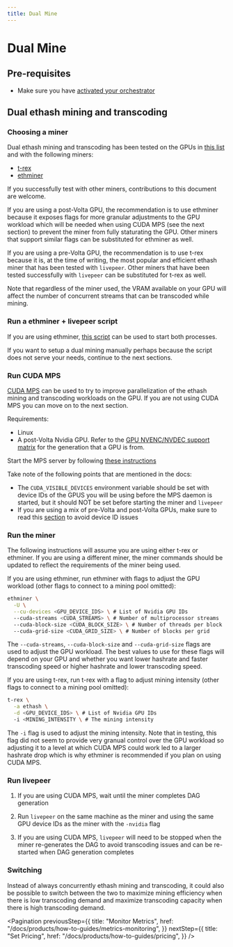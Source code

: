 ```yaml
---
title: Dual Mine
---
```


# Dual Mine

## Pre-requisites

- Make sure you have
  [activated your orchestrator](/docs/products/getting-started/activation)

## Dual ethash mining and transcoding

### Choosing a miner

Dual ethash mining and transcoding has been tested on the GPUs in
[this list](https://github.com/livepeer/wiki/blob/master/GPU-SUPPORT.md) and
with the following miners:

- [t-rex](https://github.com/trexminer/T-Rex)
- [ethminer](https://github.com/ethereum-mining/ethminer)

If you successfully test with other miners, contributions to this document are
welcome.

If you are using a post-Volta GPU, the recommendation is to use ethminer because
it exposes flags for more granular adjustments to the GPU workload which will be
needed when using CUDA MPS (see the next section) to prevent the miner from
fully staturating the GPU. Other miners that support similar flags can be
substituted for ethminer as well.

If you are using a pre-Volta GPU, the recommendation is to use t-rex because it
is, at the time of writing, the most popular and efficient ethash miner that has
been tested with `livepeer`. Other miners that have been tested successfully
with `livepeer` can be substituted for t-rex as well.

Note that regardless of the miner used, the VRAM available on your GPU will
affect the number of concurrent streams that can be transcoded while mining.

### Run a ethminer + livepeer script

If you are using ethminer,
[this script](https://github.com/livepeer/ethminer/blob/master/start.sh) can be
used to start both processes.

If you want to setup a dual mining manually perhaps because the script does not
serve your needs, continue to the next sections.

### Run CUDA MPS

[CUDA MPS](https://docs.nvidia.com/deploy/mps/index.html) can be used to try to
improve parallelization of the ethash mining and transcoding workloads on the
GPU. If you are not using CUDA MPS you can move on to the next section.

Requirements:

- Linux
- A post-Volta Nvidia GPU. Refer to the
  [GPU NVENC/NVDEC support matrix](https://developer.nvidia.com/video-encode-and-decode-gpu-support-matrix-new)
  for the generation that a GPU is from.

Start the MPS server by following
[these instructions](https://docs.nvidia.com/deploy/mps/index.html#topic_6_1_2)

Take note of the following points that are mentioned in the docs:

- The `CUDA_VISIBLE_DEVICES` environment variable should be set with device IDs
  of the GPUS you will be using before the MPS daemon is started, but it should
  NOT be set before starting the miner and `livepeer`
- If you are using a mix of pre-Volta and post-Volta GPUs, make sure to read
  this [section](https://docs.nvidia.com/deploy/mps/index.html#topic_3_3_4) to
  avoid device ID issues

### Run the miner

The following instructions will assume you are using either t-rex or ethminer.
If you are using a different miner, the miner commands should be updated to
reflect the requirements of the miner being used.

If you are using ethminer, run ethminer with flags to adjust the GPU workload
(other flags to connect to a mining pool omitted):

```bash
ethminer \
  -U \
  --cu-devices <GPU_DEVICE_IDS> \ # List of Nvidia GPU IDs
  --cuda-streams <CUDA_STREAMS> \ # Number of multiprocessor streams
  --cuda-block-size <CUDA_BLOCK_SIZE> \ # Number of threads per block
  --cuda-grid-size <CUDA_GRID_SIZE> \ # Number of blocks per grid
```

The `--cuda-streams`, `--cuda-block-size` and `--cuda-grid-size` flags are used
to adjust the GPU workload. The best values to use for these flags will depend
on your GPU and whether you want lower hashrate and faster transcoding speed or
higher hashrate and lower transcoding speed.

If you are using t-rex, run t-rex with a flag to adjust mining intensity (other
flags to connect to a mining pool omitted):

```bash
t-rex \
  -a ethash \
  -d <GPU_DEVICE_IDS> \ # List of Nvidia GPU IDs
  -i <MINING_INTENSITY \ # The mining intensity
```

The `-i` flag is used to adjust the mining intensity. Note that in testing, this
flag did not seem to provide very granual control over the GPU workload so
adjusting it to a level at which CUDA MPS could work led to a larger hashrate
drop which is why ethminer is recommended if you plan on using CUDA MPS.

### Run livepeer

1. If you are using CUDA MPS, wait until the miner completes DAG generation

2. Run `livepeer` on the same machine as the miner and using the same GPU device
   IDs as the miner with the `-nvidia` flag

3. If you are using CUDA MPS, `livepeer` will need to be stopped when the miner
   re-generates the DAG to avoid transcoding issues and can be re-started when
   DAG generation completes

### Switching

Instead of always concurrently ethash mining and transcoding, it could also be
possible to switch between the two to maximize mining efficiency when there is
low transcoding demand and maximize transcoding capacity when there is high
transcoding demand.

<Pagination
  previousStep={{
    title: "Monitor Metrics",
    href: "/docs/products/how-to-guides/metrics-monitoring",
  }}
  nextStep={{
    title: "Set Pricing",
    href: "/docs/products/how-to-guides/pricing",
  }}
/>
